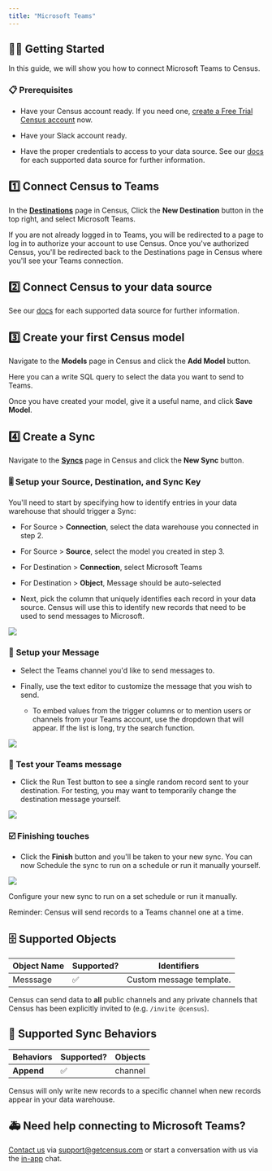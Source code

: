 ```yaml
---
title: "Microsoft Teams"
---
```


## 🏃‍♀️ Getting Started

‌In this guide, we will show you how to connect Microsoft Teams to Census.

### 📋 Prerequisites

* Have your Census account ready. If you need one, [create a Free Trial Census account](https://app.getcensus.com/) now.

* Have your Slack account ready.

* Have the proper credentials to access to your data source. See our [docs](https://github.com/sutrolabs/census-docs/blob/main/destinations/broken-reference/README.md) for each supported data source for further information.

## 1️⃣ Connect Census to Teams

In the [**Destinations**](https://app.getcensus.com/destinations) page in Census, Click the **New Destination** button in the top right, and select Microsoft Teams.

If you are not already logged in to Teams, you will be redirected to a page to log in to authorize your account to use Census. Once you've authorized Census, you'll be redirected back to the Destinations page in Census where you'll see your Teams connection.

## 2️⃣ Connect Census to your data source

See our [docs](https://github.com/sutrolabs/census-docs/blob/main/destinations/broken-reference/README.md) for each supported data source for further information.

## 3️⃣ Create your first Census model

Navigate to the **Models** page in Census and click the **Add Model** button.

Here you can a write SQL query to select the data you want to send to Teams.

Once you have created your model, give it a useful name, and click **Save Model**.

## 4️⃣ Create a Sync

Navigate to the [**Syncs**](https://app.getcensus.com/syncs) page in Census and click the **New Sync** button.

### 🎚 Setup your Source, Destination, and Sync Key

You'll need to start by specifying how to identify entries in your data warehouse that should trigger a Sync:

* For Source > **Connection**, select the data warehouse you connected in step 2.

* For Source > **Source**, select the model you created in step 3.

* For Destination > **Connection**, select Microsoft Teams

* For Destination > **Object**, Message should be auto-selected

* Next, pick the column that uniquely identifies each record in your data source. Census will use this to identify new records that need to be used to send messages to Microsoft.

![](/images/destinations/Screenshot%202023-06-21%20at%203.00.06%20PM.png)

### 💬 **Setup your Message**

* Select the Teams channel you'd like to send messages to.

* Finally, use the text editor to customize the message that you wish to send.  
   * To embed values from the trigger columns or to mention users or channels from your Teams account, use the dropdown that will appear. If the list is long, try the search function.

![](/images/destinations/Screenshot%202023-06-21%20at%203.01.08%20PM.png)

### 🧪 Test your Teams message

* Click the Run Test button to see a single random record sent to your destination. For testing, you may want to temporarily change the destination message yourself.

![](/images/destinations/Screenshot%202023-06-21%20at%203.14.57%20PM.png)

### ☑️ Finishing touches

* Click the **Finish** button and you'll be taken to your new sync. You can now Schedule the sync to run on a schedule or run it manually yourself.

![](/images/destinations/CleanShot%202022-10-11%20at%2011.02.21%402x.png)

Configure your new sync to run on a set schedule or run it manually.

Reminder: Census will send records to a Teams channel one at a time.

## 🗄️ Supported Objects

| Object Name | Supported? | Identifiers              |
| ----------- | ---------- | ------------------------ |
| Messsage    | ✅          | Custom message template. |

Census can send data to **all** public channels and any private channels that Census has been explicitly invited to (e.g. `/invite @census`).

## 🔄 Supported Sync Behaviors

| **Behaviors** | **Supported?** | **Objects** |
| ------------- | -------------- | ----------- |
| **Append**    | ✅              | channel     |

Census will only write new records to a specific channel when new records appear in your data warehouse.

## 🚑 Need help connecting to Microsoft Teams?

[Contact us](mailto:support@getcensus.com) via support@getcensus.com or start a conversation with us via the [in-app](https://app.getcensus.com) chat.